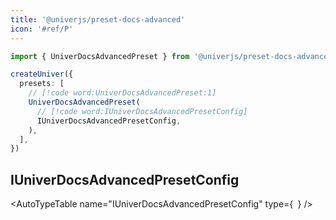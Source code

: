 ```yaml
---
title: '@univerjs/preset-docs-advanced'
icon: '#ref/P'
---
```


```typescript
import { UniverDocsAdvancedPreset } from '@univerjs/preset-docs-advanced'

createUniver({
  presets: [
    // [!code word:UniverDocsAdvancedPreset:1]
    UniverDocsAdvancedPreset(
      // [!code word:IUniverDocsAdvancedPresetConfig]
      IUniverDocsAdvancedPresetConfig,
    ),
  ],
})
```

## IUniverDocsAdvancedPresetConfig

<AutoTypeTable
  name="IUniverDocsAdvancedPresetConfig"
  type={`
  `}
/>
